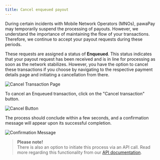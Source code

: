 ```yaml
---
title: Cancel enqueued payout
---
```


During certain incidents with Mobile Network Operators (MNOs), pawaPay may temporarily suspend the processing of payouts. However, we understand the importance of maintaining the flow of your transactions. Therefore, we continue to accept your payout requests during these periods.

These requests are assigned a status of **Enqueued**. This status indicates that your payout request has been received and is in line for processing as soon as the network stabilizes. However, you have the option to cancel these transactions if you choose by navigating to the respective payment details page and initiating a cancellation from there.

![Cancel Transaction Page](https://cdn.document360.io/32e6fd9e-30a7-4a81-b2d6-2f89eb3bbb0d/Images/Documentation/image-1688974963627.png)

To cancel an Enqueued transaction, click on the "Cancel transaction" button.

![Cancel Button](https://cdn.document360.io/32e6fd9e-30a7-4a81-b2d6-2f89eb3bbb0d/Images/Documentation/image-1688976452522.png)

The process should conclude within a few seconds, and a confirmation message will appear upon its successful completion.

![Confirmation Message](https://cdn.document360.io/32e6fd9e-30a7-4a81-b2d6-2f89eb3bbb0d/Images/Documentation/image-1688976507678.png)

> **Please note!**  
> There is also an option to initiate this process via an API call. Read more regarding this functionality from our [API documentation](https://docs.pawapay.co.uk/#operation/payoutsFailEnqueued).